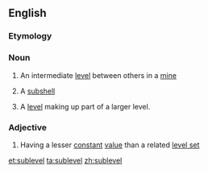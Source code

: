 ==English==

===Etymology===
{{prefix|sub|level|lang=en}}

===Noun===
{{en-noun}}

# An intermediate [[level]] between others in a [[mine]]
# {{lb|en|physics}} A [[subshell]]
# {{lb|en|video games}} A [[level]] making up part of a larger level.

===Adjective===
{{en-adj|-}}

# {{lb|en|maths}} Having a lesser [[constant]] [[value]] than a related [[level set]]

[[et:sublevel]]
[[ta:sublevel]]
[[zh:sublevel]]